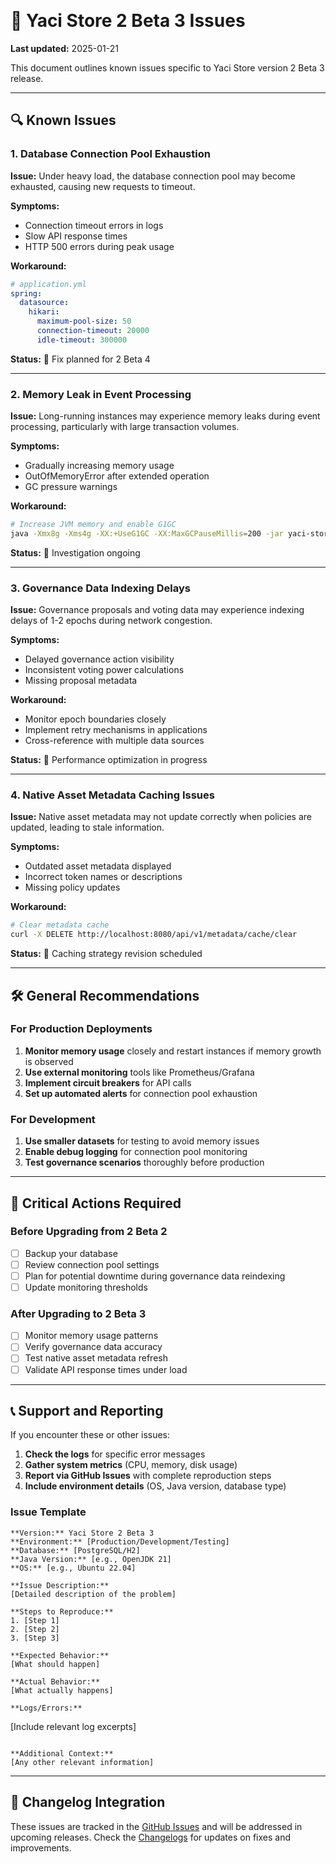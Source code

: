 &nbsp;

# 🐛 Yaci Store 2 Beta 3 Issues

**Last updated:** 2025-01-21

This document outlines known issues specific to Yaci Store version 2 Beta 3 release.

---

## 🔍 Known Issues

### 1. Database Connection Pool Exhaustion

**Issue:** Under heavy load, the database connection pool may become exhausted, causing new requests to timeout.

**Symptoms:**
- Connection timeout errors in logs
- Slow API response times
- HTTP 500 errors during peak usage

**Workaround:**
```yaml
# application.yml
spring:
  datasource:
    hikari:
      maximum-pool-size: 50
      connection-timeout: 20000
      idle-timeout: 300000
```

**Status:** 🔄 Fix planned for 2 Beta 4

---

### 2. Memory Leak in Event Processing

**Issue:** Long-running instances may experience memory leaks during event processing, particularly with large transaction volumes.

**Symptoms:**
- Gradually increasing memory usage
- OutOfMemoryError after extended operation
- GC pressure warnings

**Workaround:**
```bash
# Increase JVM memory and enable G1GC
java -Xmx8g -Xms4g -XX:+UseG1GC -XX:MaxGCPauseMillis=200 -jar yaci-store.jar
```

**Status:** 🔄 Investigation ongoing

---

### 3. Governance Data Indexing Delays

**Issue:** Governance proposals and voting data may experience indexing delays of 1-2 epochs during network congestion.

**Symptoms:**
- Delayed governance action visibility
- Inconsistent voting power calculations
- Missing proposal metadata

**Workaround:**
- Monitor epoch boundaries closely
- Implement retry mechanisms in applications
- Cross-reference with multiple data sources

**Status:** 🔄 Performance optimization in progress

---

### 4. Native Asset Metadata Caching Issues

**Issue:** Native asset metadata may not update correctly when policies are updated, leading to stale information.

**Symptoms:**
- Outdated asset metadata displayed
- Incorrect token names or descriptions
- Missing policy updates

**Workaround:**
```bash
# Clear metadata cache
curl -X DELETE http://localhost:8080/api/v1/metadata/cache/clear
```

**Status:** 🔄 Caching strategy revision scheduled

---

## 🛠️ General Recommendations

### For Production Deployments
1. **Monitor memory usage** closely and restart instances if memory growth is observed
2. **Use external monitoring** tools like Prometheus/Grafana
3. **Implement circuit breakers** for API calls
4. **Set up automated alerts** for connection pool exhaustion

### For Development
1. **Use smaller datasets** for testing to avoid memory issues
2. **Enable debug logging** for connection pool monitoring
3. **Test governance scenarios** thoroughly before production

---

## 🚨 Critical Actions Required

### Before Upgrading from 2 Beta 2
- [ ] Backup your database
- [ ] Review connection pool settings
- [ ] Plan for potential downtime during governance data reindexing
- [ ] Update monitoring thresholds

### After Upgrading to 2 Beta 3
- [ ] Monitor memory usage patterns
- [ ] Verify governance data accuracy
- [ ] Test native asset metadata refresh
- [ ] Validate API response times under load

---

## 📞 Support and Reporting

If you encounter these or other issues:

1. **Check the logs** for specific error messages
2. **Gather system metrics** (CPU, memory, disk usage)
3. **Report via GitHub Issues** with complete reproduction steps
4. **Include environment details** (OS, Java version, database type)

### Issue Template
```
**Version:** Yaci Store 2 Beta 3
**Environment:** [Production/Development/Testing]
**Database:** [PostgreSQL/H2]
**Java Version:** [e.g., OpenJDK 21]
**OS:** [e.g., Ubuntu 22.04]

**Issue Description:**
[Detailed description of the problem]

**Steps to Reproduce:**
1. [Step 1]
2. [Step 2]
3. [Step 3]

**Expected Behavior:**
[What should happen]

**Actual Behavior:**
[What actually happens]

**Logs/Errors:**
```
[Include relevant log excerpts]
```

**Additional Context:**
[Any other relevant information]
```

---

## 🔄 Changelog Integration

These issues are tracked in the [GitHub Issues](https://github.com/bloxbean/yaci-store/issues) and will be addressed in upcoming releases. Check the [Changelogs](/docs/v2.0.0/changelogs) for updates on fixes and improvements.